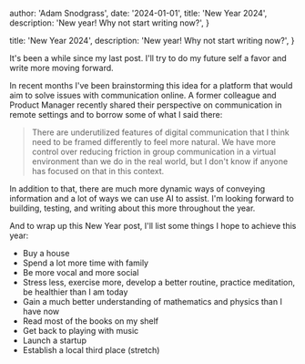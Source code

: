  author: 'Adam Snodgrass',
  date: '2024-01-01',
  title: 'New Year 2024',
  description: 'New year! Why not start writing now?',
}

  title: 'New Year 2024',
  description: 'New year! Why not start writing now?',
}


It's been a while since my last post. I'll try to do my future self a favor and write more moving forward.

In recent months I've been brainstorming this idea for a platform that would aim to solve issues with communication online. A former colleague and Product Manager recently shared their perspective on communication in remote settings and to borrow some of what I said there:

> There are underutilized features of digital communication that I think need to be framed differently to feel more natural. We have more control over reducing friction in group communication in a virtual environment than we do in the real world, but I don't know if anyone has focused on that in this context.

In addition to that, there are much more dynamic ways of conveying information and a lot of ways we can use AI to assist. I'm looking forward to building, testing, and writing about this more throughout the year.

And to wrap up this New Year post, I'll list some things I hope to achieve this year:

- Buy a house
- Spend a lot more time with family
- Be more vocal and more social
- Stress less, exercise more, develop a better routine, practice meditation, be healthier than I am today
- Gain a much better understanding of mathematics and physics than I have now
- Read most of the books on my shelf
- Get back to playing with music
- Launch a startup
- Establish a local third place (stretch)
